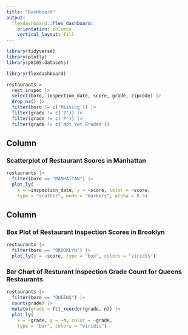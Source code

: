 ```yaml
---
title: "Dashboard"
output: 
  flexdashboard::flex_dashboard:
    orientation: columns
    vertical_layout: fill
---
```


```r
library(tidyverse)
library(plotly)
library(p8105.datasets)

library(flexdashboard)
```

```r
restaurants =
  rest_inspec |> 
  select(boro, inspection_date, score, grade, zipcode) |> 
  drop_na() |> 
  filter(boro != c('Missing')) |> 
  filter(grade != c('Z')) |> 
  filter(grade != c('P')) |>
  filter(grade != c('Not Yet Graded'))
```

Column {data-width=650}
-----------------------------------------------------------------------

### Scatterplot of Restaurant Scores in Manhattan

```r
restaurants |> 
  filter(boro == "MANHATTAN") |> 
  plot_ly(
    x = ~inspection_date, y = ~score, color = ~score,
    type = "scatter", mode = "markers", alpha = 0.5)
```

Column {data-width=350}
-----------------------------------------------------------------------

### Box Plot of Restaurant Inspection Scores in Brooklyn

```r
restaurants |> 
  filter(boro == "BROOKLYN") |> 
  plot_ly(y = ~score, type = "box", colors = "viridis")
```

### Bar Chart of Resturant Inspection Grade Count for Queens Restaurants

```r
restaurants |> 
  filter(boro == "QUEENS") |> 
  count(grade) |> 
  mutate(grade = fct_reorder(grade, n)) |> 
  plot_ly(
    x = ~grade, y = ~n, color = ~grade,
    type = "bar", colors = "viridis")
```

